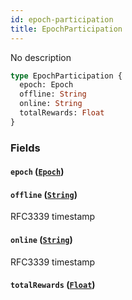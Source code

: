 ```yaml
---
id: epoch-participation
title: EpochParticipation
---
```


No description

```graphql
type EpochParticipation {
  epoch: Epoch
  offline: String
  online: String
  totalRewards: Float
}
```

### Fields

#### `epoch` ([`Epoch`](/docs/graphql/objects/epoch))

#### `offline` ([`String`](/docs/graphql/scalars/string))

RFC3339 timestamp

#### `online` ([`String`](/docs/graphql/scalars/string))

RFC3339 timestamp

#### `totalRewards` ([`Float`](/docs/graphql/scalars/float))
